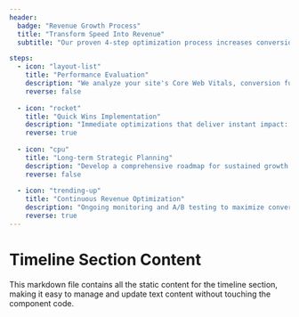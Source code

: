 ```yaml
---
header:
  badge: "Revenue Growth Process"
  title: "Transform Speed Into Revenue"
  subtitle: "Our proven 4-step optimization process increases conversions, reduces cart abandonment, and drives more sales through strategic performance improvements"

steps:
  - icon: "layout-list"
    title: "Performance Evaluation"
    description: "We analyze your site's Core Web Vitals, conversion funnels, and user behavior to identify revenue-blocking bottlenecks. Every millisecond counts when 53% of users abandon sites that take over 3 seconds to load."
    reverse: false
    
  - icon: "rocket"
    title: "Quick Wins Implementation"
    description: "Immediate optimizations that deliver instant impact: image optimization, caching, CDN setup, and checkout streamlining. See conversion improvements within 48 hours as page speed increases."
    reverse: true
    
  - icon: "cpu"
    title: "Long-term Strategic Planning"
    description: "Develop a comprehensive roadmap for sustained growth: database optimization, code refactoring, and conversion rate optimization. Focus on reducing cart abandonment and increasing average order value."
    reverse: false
    
  - icon: "trending-up"
    title: "Continuous Revenue Optimization"
    description: "Ongoing monitoring and A/B testing to maximize conversions. Track sales, leads, phone calls, and form submissions. Regular performance audits ensure your site maintains peak revenue-generating performance."
    reverse: true
---
```


# Timeline Section Content

This markdown file contains all the static content for the timeline section, making it easy to manage and update text content without touching the component code.